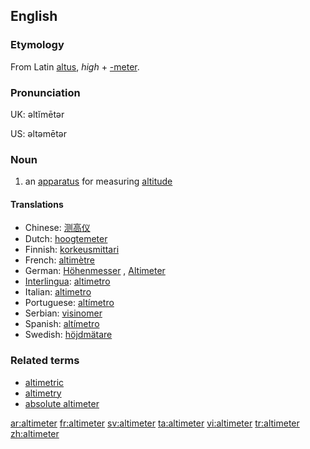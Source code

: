 ==English==

===Etymology===
From Latin [[altus]], ''high'' + [[-meter]].

===Pronunciation===
UK: əltĭmētər

US: əltəmētər

===Noun===
{{en-noun}}

# an [[apparatus]] for measuring [[altitude]]

====Translations====
*Chinese: [[测高仪]]
*Dutch: [[hoogtemeter]] {{m}}
*Finnish: [[korkeusmittari]]
*French: [[altimètre]] {{m}}
*German: [[Höhenmesser]] {{m}}, [[Altimeter]] {{n}}
*[[Interlingua]]: [[altimetro]]
*Italian: [[altimetro]]
*Portuguese: [[altímetro]]
*Serbian: [[visinomer]] {{m}}
*Spanish: [[altímetro]]
*Swedish: [[höjdmätare]] {{c}}

===Related terms===
*[[altimetric]]
*[[altimetry]]
*[[absolute altimeter]]

[[ar:altimeter]]
[[fr:altimeter]]
[[sv:altimeter]]
[[ta:altimeter]]
[[vi:altimeter]]
[[tr:altimeter]]
[[zh:altimeter]]